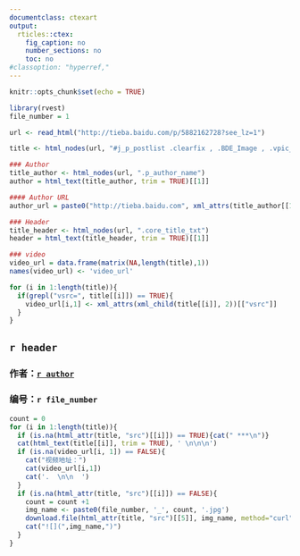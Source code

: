 ---
documentclass: ctexart
output:
  rticles::ctex:
    fig_caption: no
    number_sections: no
    toc: no
#classoption: "hyperref,"
---

```{r setup, include=FALSE}
knitr::opts_chunk$set(echo = TRUE)
```

```{r message=FALSE, warning=FALSE, include=FALSE}
library(rvest)
file_number = 1

url <- read_html("http://tieba.baidu.com/p/5882162728?see_lz=1")

title <- html_nodes(url, "#j_p_postlist .clearfix , .BDE_Image , .vpic_play")##

### Author
title_author <- html_nodes(url, ".p_author_name")
author = html_text(title_author, trim = TRUE)[[1]]

#### Author URL
author_url = paste0("http://tieba.baidu.com", xml_attrs(title_author[[1]])[["href"]])

### Header
title_header <- html_nodes(url, ".core_title_txt")
header = html_text(title_header, trim = TRUE)[[1]]

### video
video_url = data.frame(matrix(NA,length(title),1))
names(video_url) <- 'video_url'

for (i in 1:length(title)){
  if(grepl("vsrc=", title[[i]]) == TRUE){
    video_url[i,1] <- xml_attrs(xml_child(title[[i]], 2))[["vsrc"]]
  }
}
```
## `r header`
### 作者：[`r author`](`r author_url`)       
### 编号：`r file_number`


```{r echo=FALSE, results='asis'}
count = 0
for (i in 1:length(title)){
  if (is.na(html_attr(title, "src")[[i]]) == TRUE){cat(" ***\n")}
  cat(html_text(title[[i]], trim = TRUE), ' \n\n\n')
  if (is.na(video_url[i, 1]) == FALSE){
    cat("视频地址：")
    cat(video_url[i,1])
    cat('.  \n\n  ')
  }
  if (is.na(html_attr(title, "src")[[i]]) == FALSE){
    count = count +1
    img_name <- paste0(file_number, '_', count, '.jpg')
    download.file(html_attr(title, "src")[[5]], img_name, method="curl")
    cat("![](",img_name,")")
  }
}

```
